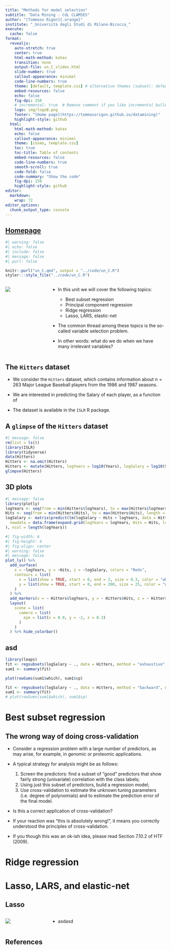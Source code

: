 ```yaml
---
title: "Methods for model selection"
subtitle: "Data Mining - CdL CLAMSES"
author: "[Tommaso Rigon]{.orange}"
institute: "_Università degli Studi di Milano-Bicocca_"
execute:
  cache: false
format:
  revealjs:
    auto-stretch: true
    center: true
    html-math-method: katex
    transition: none
    output-file: un_C_slides.html
    slide-number: true
    callout-appearance: minimal
    code-line-numbers: true
    theme: [default, template.css] # alternative themes (subset): default, night, dark
    embed-resources: false
    echo: false
    fig-dpi: 150
    # incremental: true  # Remove comment if you like incremental bullet points
    logo: img/logoB.png
    footer: "[Home page](https://tommasorigon.github.io/datamining)"
    highlight-style: github
  html:
    html-math-method: katex
    echo: false
    callout-appearance: minimal
    theme: [cosmo, template.css]
    toc: true
    toc-title: Table of contents
    embed-resources: false
    code-line-numbers: true
    smooth-scroll: true
    code-fold: false
    code-summary: "Show the code"
    fig-dpi: 150
    highlight-style: github
editor: 
  markdown: 
    wrap: 72
editor_options: 
  chunk_output_type: console
---
```


## [Homepage](../index.html)

```r
#| warning: false
#| echo: false
#| include: false
#| message: false
#| purl: false

knitr::purl("un_C.qmd", output = "../code/un_C.R")
styler:::style_file("../code/un_C.R")
```

::: columns
::: {.column width="25%"}
![](img/lasso.png){}
:::

::: {.column width="75%"}
-   In this unit we will cover the following [topics]{.orange}:

    -   Best subset regression
    -   Principal component regression
    -   Ridge regression
    -   Lasso, LARS, elastic-net
    
- The common thread among these topics is the so-called [variable selection]{.blue} problem.

- In other words: what do we do when we have many [irrelevant]{.orange} variables?
:::
:::

## The `Hitters` dataset

::: incremental

- We consider the `Hitters` dataset, which contains information about $n = 263$ Major League [Baseball players]{.blue} from the 1986 and 1987 seasons. 

- We are interested in predicting the [Salary]{.orange} of each player, as a function of 

- The dataset is available in the `ISLR` R package.

:::

## A `glimpse` of the `Hitters` dataset

```r
#| message: false
rm(list = ls())
library(ISLR)
library(tidyverse)
data(Hitters)
Hitters <- na.omit(Hitters)
Hitters <- mutate(Hitters, logYears = log10(Years), logSalary = log10(Salary)) %>% select(-c(Salary, Years))
glimpse(Hitters)
```
    

## 3D plots



```r
#| message: false
library(plotly)
logYears <- seq(from = min(Hitters$logYears), to = max(Hitters$logYears), length = 100)
Hits <- seq(from = min(Hitters$Hits), to = max(Hitters$Hits), length = 100)
logSalary <- matrix(predict(lm(logSalary ~ Hits + logYears, data = Hitters),
  newdata = data.frame(expand.grid(logYears = logYears, Hits = Hits, logSalary = NA))
), ncol = length(logYears))
```


```r
#| fig-width: 6
#| fig-height: 4
#| fig-align: center
#| warning: false
#| message: false
plot_ly() %>%
  add_surface(
    x = ~logYears, y = ~Hits, z = ~logSalary, colors = "Reds",
    contours = list(
      x = list(show = TRUE, start = 0, end = 3, size = 0.3, color = "white"),
      y = list(show = TRUE, start = 0, end = 200, size = 25, color = "white")
    )
  ) %>%
  add_markers(x = ~ Hitters$logYears, y = ~ Hitters$Hits, z = ~ Hitters$logSalary, size = 0.15, marker = list(color = "black"), showlegend = FALSE) %>%
  layout(
    scene = list(
      camera = list(
        eye = list(x = 0.9, y = -2, z = 0.3)
      )
    )
  ) %>% hide_colorbar()
```


## asd


```r
library(leaps)
fit <- regsubsets(logSalary ~ ., data = Hitters, method = "exhaustive", nbest = 1, nvmax = 20)
sum1 <- summary(fit)

plot(rowSums(sum1$which), sum1$cp)

fit <- regsubsets(logSalary ~ ., data = Hitters, method = "backward", nbest = 1, nvmax = 20)
sum1 <- summary(fit)
# plot(rowSums(sum1$which), sum1$cp)
```



# Best subset regression

## The wrong way of doing cross-validation

::: incremental

- Consider a regression problem with a [large number of predictors]{.blue}, as may arise, for example, in genomic or proteomic applications. 

- A typical strategy for analysis might be as follows:

  1. Screen the predictors: find a subset of "good" predictors that show fairly strong (univariate) correlation with the class labels;
  2. Using just this subset of predictors, build a regression model;
  3. Use cross-validation to estimate the unknown tuning parameters (i.e. degree of polynomials) and to estimate the prediction error of the final model.

- Is this a correct application of cross-validation? 

- If your reaction was "[this is  absolutely wrong!]{.orange}", it means you correctly understood the principles of cross-validation. 

- If you though this was an ok-ish idea, please read [Section 7.10.2]{.blue} of HTF (2009).
:::


# Ridge regression

# Lasso, LARS, and elastic-net

## Lasso

::: columns
::: {.column width="25%"}
![](img/lasso.png){}
:::

::: {.column width="75%"}
-   asdasd
:::
:::

## References
